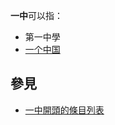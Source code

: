 '''一中'''可以指：
* 第一中學
* [[一个中国|一个中国]]

== 參見 ==
*[[special:前缀索引/一中|一中開頭的條目列表]]

{{disambiguation|cat=二字消歧义}}